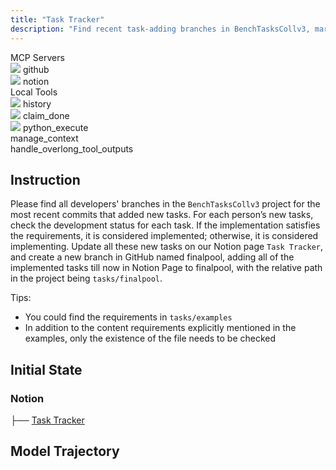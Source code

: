 ```yaml
---
title: "Task Tracker"
description: "Find recent task-adding branches in BenchTasksCollv3, mark tasks as implemented or implementing, update Notion, and add implemented tasks to a new finalpool branch."
---
```


<Card>
<div className="tools-container">
<div className="mcp-servers-container">
<div className="mcp-servers-title">
MCP Servers
</div>
<div className="mcp-servers-grid">
<div className="mcp-server-item">
<img src="/icons/github.png" style={{height: "20px", width: "20px", margin: 0, padding: 0, display: 'inline-block'}} />
<span className="mcp-server-name">github</span>
</div>
<div className="mcp-server-item">
<img src="/icons/notion.png" style={{height: "20px", width: "20px", margin: 0, padding: 0, display: 'inline-block'}} />
<span className="mcp-server-name">notion</span>
</div>
</div>
</div>
<div className="local-tools-container">
<div className="mcp-servers-title">
Local Tools
</div>
<div className="local-tools-grid">
<div className="local-tool-item">
<img src="/icons/history.png" style={{height: "20px", width: "20px", margin: 0, padding: 0, display: 'inline-block'}} />
<span className="local-tool-name">history</span>
</div>
<div className="local-tool-item">
<img src="/icons/claim_done.png" style={{height: "20px", width: "20px", margin: 0, padding: 0, display: 'inline-block'}} />
<span className="local-tool-name">claim_done</span>
</div>
<div className="local-tool-item">
<img src="/icons/python.png" style={{height: "20px", width: "20px", margin: 0, padding: 0, display: 'inline-block'}} />
<span className="local-tool-name">python_execute</span>
</div>
<div className="local-tool-item">
<Icon icon="bars-progress" size={20} color="#4286f6" />
<span className="local-tool-name">manage_context</span>
</div>
<div className="local-tool-item">
<Icon icon="filter-list" size={20} color="#4286f6" />
<span className="local-tool-name">handle_overlong_tool_outputs</span>
</div>
</div>
</div>
</div>
</Card>








## Instruction

Please find all developers' branches in the `BenchTasksCollv3` project for the most recent commits that added new tasks. For each person’s new tasks, check the development status for each task. If the implementation satisfies the requirements, it is considered implemented; otherwise, it is considered implementing. Update all these new tasks on our Notion page `Task Tracker`, and create a new branch in GitHub named finalpool, adding all of the implemented tasks till now in Notion Page to finalpool, with the relative path in the project being `tasks/finalpool`.

Tips:

- You could find the requirements in `tasks/examples`
- In addition to the content requirements explicitly mentioned in the examples, only the existence of the file needs to be checked

## Initial State

### Notion

<div className="file-tree">
├── <a href="https://www.notion.so/Task-Tracker-26fc4171366e808fa0ebf8cca8121647">Task Tracker</a>
</div>

## Model Trajectory
